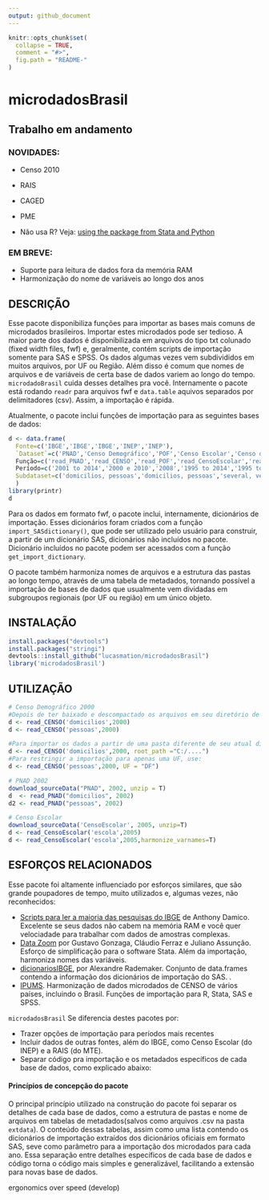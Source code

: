 ```yaml
---
output: github_document
---
```


<!-- README.md is generated from README.Rmd. Please edit that file -->

```r
knitr::opts_chunk$set(
  collapse = TRUE,
  comment = "#>",
  fig.path = "README-"
)
```
# microdadosBrasil

## Trabalho em andamento

### NOVIDADES:

* Censo 2010
* RAIS
* CAGED
* PME

-   Não usa R? Veja: [using the package from Stata and Python](https://github.com/lucasmation/microdadosBrasil/blob/master/vignettes/Running_from_other_software.Rmd)

### EM BREVE:

* Suporte para leitura de dados fora da memória RAM
* Harmonização do nome de variáveis ao longo dos anos


## DESCRIÇÃO 

Esse pacote disponibiliza funções para importar as bases mais comuns de microdados brasileiros. Importar estes microdados pode ser tedioso. A maior parte dos dados é disponibilizada em arquivos do tipo txt colunado (fixed width files, fwf) e, geralmente, contém scripts de importação somente para SAS e SPSS. Os dados algumas vezes vem subdivididos em muitos arquivos, por UF ou Região. Além disso é comum que nomes de arquivos e de variáveis de certa base de dados variem  ao longo do tempo. `microdadoBrasil` cuida desses detalhes pra você. Internamente o pacote está rodando `readr` para arquivos fwf e `data.table`  aquivos separados por delimitadores (csv). Assim, a importação é rápida.


Atualmente, o pacote inclui funções de importação para as seguintes bases de dados:
  
```r
d <- data.frame(
  Fonte=c('IBGE','IBGE','IBGE','INEP','INEP'),
  `Dataset`=c('PNAD','Censo Demográfico','POF','Censo Escolar','Censo da Educ. Superior'),
  Função=c('read_PNAD','read_CENSO','read_POF','read_CensoEscolar','read_CensoEducacaoSuperior'),
  Período=c('2001 to 2014','2000 e 2010','2008','1995 to 2014','1995 to 2014'),
  Subdataset=c('domicilios, pessoas','domicilios, pessoas','several, ver detalhes','escolas, ..., ver detalhes','ver detalhes')
  )
library(printr)
d
```


Para os dados em formato fwf, o pacote inclui, internamente, dicionários de importação. Esses dicionários foram criados com a função `import_SASdictionary()`, que pode ser utilizado pelo usuário para construir, a partir de um dicionário SAS, dicionários não incluídos no pacote. Dicionário incluídos no pacote podem ser acessados com a função `get_import_dictionary`.

O pacote também harmoniza nomes de arquivos e a estrutura das pastas ao longo tempo, através de uma tabela de metadados, tornando possível a importação de bases de dados que usualmente vem dividadas em subgroupos regionais (por UF ou região) em um único objeto.

## INSTALAÇÃO

```r
install.packages("devtools")
install.packages("stringi") 
devtools::install_github("lucasmation/microdadosBrasil")
library('microdadosBrasil')
```

## UTILIZAÇÃO

```r
# Censo Demográfico 2000
#Depois de ter baixado e descompactado os arquivos em seu diretório de trabalho , rode:
d <- read_CENSO('domicilios',2000)
d <- read_CENSO('pessoas',2000)

#Para importar os dados a partir de uma pasta diferente de seu atual diretório de trabalho, use 
d <- read_CENSO('domicilios',2000, root_path ="C:/....")
#Para restringir a importação para apenas uma UF, use:
d <- read_CENSO('pessoas',2000, UF = "DF")

# PNAD 2002
download_sourceData("PNAD", 2002, unzip = T)
d  <- read_PNAD("domicilios", 2002)
d2 <- read_PNAD("pessoas", 2002)

# Censo Escolar
download_sourceData('CensoEscolar', 2005, unzip=T)
d <- read_CensoEscolar('escola',2005)
d <- read_CensoEscolar('escola',2005,harmonize_varnames=T)
```

## ESFORÇOS RELACIONADOS


Esse pacote foi altamente influenciado por esforços similares, que são grande poupadores de tempo, muito utilizados e, algumas vezes, não reconhecidos:


* [Scripts para ler a maioria das pesquisas do IBGE](http://www.asdfree.com/) de Anthony Damico. Excelente se seus dados não cabem na memória RAM e você quer velociadade para trabalhar com dados de amostras complexas.
* [Data Zoom](http://www.econ.puc-rio.br/datazoom/) por  Gustavo Gonzaga, Cláudio Ferraz e Juliano Assunção.  Esforço de simplificação para o software Stata. Além da importação, harmoniza nomes das variáveis.  
* [dicionariosIBGE](https://cran.r-project.org/web/packages/dicionariosIBGE/index.html), por 	Alexandre Rademaker. Conjunto de data.frames contendo a informação dos dicionários de importação do SAS. .
* [IPUMS](https://international.ipums.org/international/). Harmonização de dados microdados de CENSO de vários países, incluindo o Brasil. Funções de importação para R, Stata, SAS e SPSS. 


`microdadosBrasil` Se diferencia destes pacotes por: 

* Trazer opções de importação para períodos mais recentes
* Incluir dados de outras fontes, além do IBGE, como Censo Escolar (do INEP) e a RAIS (do MTE).
* Separar código pra importação e os metadados específicos de cada base de dados, como explicado abaixo:


#### Princípios de concepção do pacote

O principal princípio utilizado na construção do pacote foi separar os detalhes de cada base de dados, como a estrutura de pastas e nome de arquivos em tabelas de metadados(salvos como arquivos .csv na pasta `extdata`). O conteúdo dessas tabelas, assim como uma lista contendo os dicionários de importação extraídos dos dicionários oficiais em formato SAS, seve como parâmetro para a importação dos microdados para cada ano. Essa separação entre detalhes específicos de cada base de dados e código torna o código mais simples e generalizável, facilitando a extensão para novas base de dados.

ergonomics over speed (develop)
